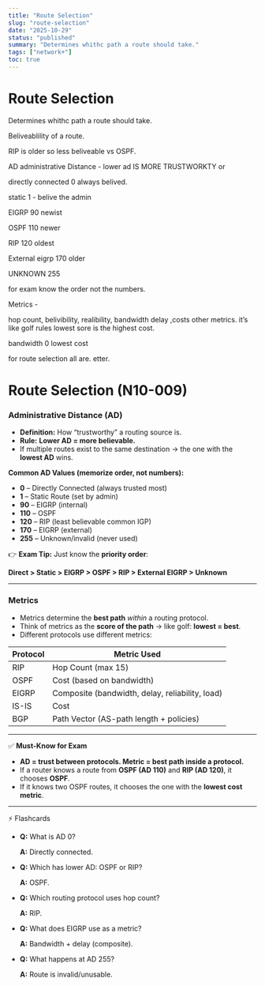 ```yaml
---
title: "Route Selection"
slug: "route-selection"
date: "2025-10-29"
status: "published"
summary: "Determines whithc path a route should take."
tags: ["network+"]
toc: true
---
```


# Route Selection

Determines whithc path a route should take. 

Beliveablility of a route. 

RIP is older so less beliveable vs OSPF. 

AD administrative Distance - lower ad IS MORE TRUSTWORKTY or 

directly connected 0 always belived. 

static 1 - belive the admin

EIGRP 90 newist

OSPF 110 newer

RIP 120 oldest

External eigrp 170 older

UNKNOWN 255 

for exam know the order not the numbers. 

Metrics - 

hop count, belivibility, realibility, bandwidth delay ,costs other metrics. it’s like golf rules lowest sore is the highest cost. 

bandwidth 0 lowest cost 

for route selection all are. etter. 

# Route Selection (N10-009)

### **Administrative Distance (AD)**

- **Definition:** How “trustworthy” a routing source is.
- **Rule:** **Lower AD = more believable.**
- If multiple routes exist to the same destination → the one with the **lowest AD** wins.

**Common AD Values (memorize order, not numbers):**

- **0** – Directly Connected (always trusted most)
- **1** – Static Route (set by admin)
- **90** – EIGRP (internal)
- **110** – OSPF
- **120** – RIP (least believable common IGP)
- **170** – EIGRP (external)
- **255** – Unknown/invalid (never used)

👉 **Exam Tip:** Just know the **priority order**:

**Direct > Static > EIGRP > OSPF > RIP > External EIGRP > Unknown**

---

### **Metrics**

- Metrics determine the **best path** *within* a routing protocol.
- Think of metrics as the **score of the path** → like golf: **lowest = best**.
- Different protocols use different metrics:

| Protocol | Metric Used |
| --- | --- |
| RIP | Hop Count (max 15) |
| OSPF | Cost (based on bandwidth) |
| EIGRP | Composite (bandwidth, delay, reliability, load) |
| IS-IS | Cost |
| BGP | Path Vector (AS-path length + policies) |

---

✅ **Must-Know for Exam**

- **AD = trust between protocols. Metric = best path inside a protocol.**
- If a router knows a route from **OSPF (AD 110)** and **RIP (AD 120)**, it chooses **OSPF**.
- If it knows two OSPF routes, it chooses the one with the **lowest cost metric**.

---

⚡ Flashcards

- **Q:** What is AD 0?
    
    **A:** Directly connected.
    
- **Q:** Which has lower AD: OSPF or RIP?
    
    **A:** OSPF.
    
- **Q:** Which routing protocol uses hop count?
    
    **A:** RIP.
    
- **Q:** What does EIGRP use as a metric?
    
    **A:** Bandwidth + delay (composite).
    
- **Q:** What happens at AD 255?
    
    **A:** Route is invalid/unusable.